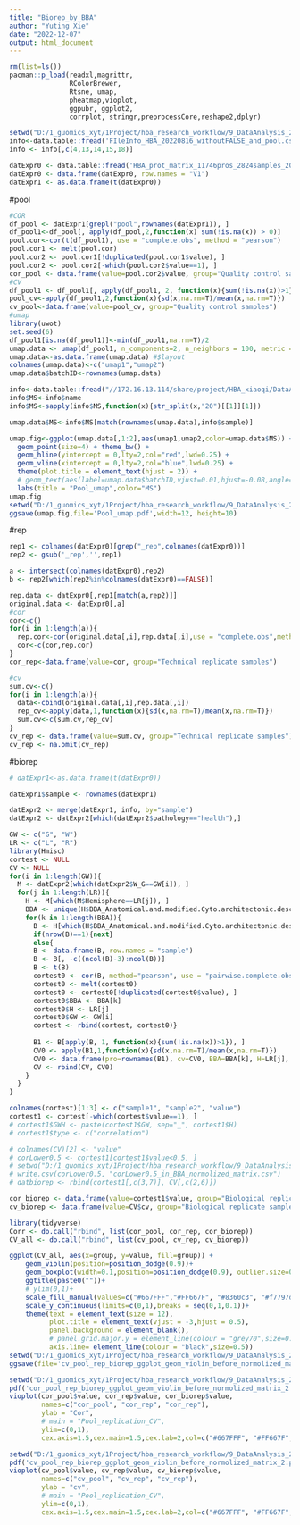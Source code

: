 ---
title: "Biorep_by_BBA"
author: "Yuting Xie"
date: "2022-12-07"
output: html_document
---
```{r}
rm(list=ls())
pacman::p_load(readxl,magrittr,
               RColorBrewer,
               Rtsne, umap,
               pheatmap,vioplot,
               ggpubr, ggplot2,
               corrplot, stringr,preprocessCore,reshape2,dplyr)
```

```{r}
setwd("D:/1_guomics_xyt/1Project/hba_research_workflow/9_DataAnalysis_20220901/WGCNA_analysis")
info<-data.table::fread('FIleInfo_HBA_20220816_withoutFALSE_and_pool.csv', stringsAsFactors = F, data.table = F, fill = T)
info <- info[,c(4,13,14,15,18)]

datExpr0 <- data.table::fread('HBA_prot_matrix_11746pros_2824samples_202200909.csv', stringsAsFactors = F, data.table = F, fill = T)
datExpr0 <- data.frame(datExpr0, row.names = "V1")
datExpr1 <- as.data.frame(t(datExpr0))
```
#pool
```{r}
#COR
df_pool <- datExpr1[grepl("pool",rownames(datExpr1)), ]  
df_pool1<-df_pool[, apply(df_pool,2,function(x) sum(!is.na(x)) > 0)]
pool.cor<-cor(t(df_pool1), use = "complete.obs", method = "pearson") 
pool.cor1 <- melt(pool.cor)
pool.cor2 <- pool.cor1[!duplicated(pool.cor1$value), ]
pool.cor2 <- pool.cor2[-which(pool.cor2$value==1), ]
cor_pool <- data.frame(value=pool.cor2$value, group="Quality control samples")
#CV
df_pool1 <- df_pool1[, apply(df_pool1, 2, function(x){sum(!is.na(x))>1})]
pool_cv<-apply(df_pool1,2,function(x){sd(x,na.rm=T)/mean(x,na.rm=T)})
cv_pool<-data.frame(value=pool_cv, group="Quality control samples")
#umap
library(uwot)
set.seed(6)
df_pool1[is.na(df_pool1)]<-min(df_pool1,na.rm=T)/2
umap.data <- umap(df_pool1, n_components=2, n_neighbors = 100, metric = "cosine", min_dist = 0.001,spread = 1,verbose = TRUE, n_threads = 4,approx_pow = TRUE) 
umap.data<-as.data.frame(umap.data) #$layout
colnames(umap.data)<-c("umap1","umap2")
umap.data$batchID<-rownames(umap.data)

info<-data.table::fread("//172.16.13.114/share/project/HBA_xiaoqi/DataAnalysis20220812/FileInfo/FileInfo/FIleInfo_HBA_20220816.csv",data.table = F)
info$MS<-info$name
info$MS<-sapply(info$MS,function(x){str_split(x,"20")[[1]][1]})

umap.data$MS<-info$MS[match(rownames(umap.data),info$sample)]

umap.fig<-ggplot(umap.data[,1:2],aes(umap1,umap2,color=umap.data$MS)) + 
  geom_point(size=4) + theme_bw() + 
  geom_hline(yintercept = 0,lty=2,col="red",lwd=0.25) + 
  geom_vline(xintercept = 0,lty=2,col="blue",lwd=0.25) +
  theme(plot.title = element_text(hjust = 2)) + 
  # geom_text(aes(label=umap.data$batchID,vjust=0.01,hjust=-0.08,angle=0),show.legend=FALSE,size=0.8)+
  labs(title = "Pool_umap",color="MS")
umap.fig
setwd("D:/1_guomics_xyt/1Project/hba_research_workflow/9_DataAnalysis_20220901/Biorep_by_BBA")
ggsave(umap.fig,file='Pool_umap.pdf',width=12, height=10)
```
#rep
```{r}
rep1 <- colnames(datExpr0)[grep("_rep",colnames(datExpr0))] 
rep2 <- gsub('_rep','',rep1)

a <- intersect(colnames(datExpr0),rep2)
b <- rep2[which(rep2%in%colnames(datExpr0)==FALSE)]

rep.data <- datExpr0[,rep1[match(a,rep2)]]
original.data <- datExpr0[,a] 
#cor
cor<-c()
for(i in 1:length(a)){
  rep.cor<-cor(original.data[,i],rep.data[,i],use = "complete.obs",method="pearson")
  cor<-c(cor,rep.cor)
}
cor_rep<-data.frame(value=cor, group="Technical replicate samples")

#cv
sum.cv<-c()
for(i in 1:length(a)){
  data<-cbind(original.data[,i],rep.data[,i])
  rep_cv<-apply(data,1,function(x){sd(x,na.rm=T)/mean(x,na.rm=T)})
  sum.cv<-c(sum.cv,rep_cv)
}
cv_rep <- data.frame(value=sum.cv, group="Technical replicate samples")
cv_rep <- na.omit(cv_rep)
```

#biorep
```{r}
# datExpr1<-as.data.frame(t(datExpr0))

datExpr1$sample <- rownames(datExpr1)

datExpr2 <- merge(datExpr1, info, by="sample")
datExpr2 <- datExpr2[which(datExpr2$pathology=="health"),]

GW <- c("G", "W")
LR <- c("L", "R")
library(Hmisc)
cortest <- NULL
CV <- NULL
for(i in 1:length(GW)){
  M <- datExpr2[which(datExpr2$W_G==GW[i]), ]
  for(j in 1:length(LR)){
    H <- M[which(M$Hemisphere==LR[j]), ]
    BBA <- unique(H$BBA_Anatomical.and.modified.Cyto.architectonic.descriptions)
    for(k in 1:length(BBA)){
      B <- H[which(H$BBA_Anatomical.and.modified.Cyto.architectonic.descriptions==BBA[k]), ]
      if(nrow(B)==1){next}
      else{
      B <- data.frame(B, row.names = "sample")
      B <- B[, -c((ncol(B)-3):ncol(B))]
      B <- t(B)
      cortest0 <- cor(B, method="pearson", use = "pairwise.complete.obs")
      cortest0 <- melt(cortest0)
      cortest0 <- cortest0[!duplicated(cortest0$value), ]
      cortest0$BBA <- BBA[k]
      cortest0$H <- LR[j]
      cortest0$GW <- GW[i]
      cortest <- rbind(cortest, cortest0)}
      
      B1 <- B[apply(B, 1, function(x){sum(!is.na(x))>1}), ]
      CV0 <- apply(B1,1,function(x){sd(x,na.rm=T)/mean(x,na.rm=T)})
      CV0 <- data.frame(pro=rownames(B1), cv=CV0, BBA=BBA[k], H=LR[j], GW=GW[i], type="CV")
      CV <- rbind(CV, CV0)
    }
  }
}

colnames(cortest)[1:3] <- c("sample1", "sample2", "value") 
cortest1 <- cortest[-which(cortest$value==1), ]
# cortest1$GWH <- paste(cortest1$GW, sep="_", cortest1$H)
# cortest1$type <- c("correlation")

# colnames(CV)[2] <- "value"
# corLower0.5 <- cortest1[cortest1$value<0.5, ]
# setwd("D:/1_guomics_xyt/1Project/hba_research_workflow/9_DataAnalysis_20220901/Biorep_by_BBA")
# write.csv(corLower0.5, "corLower0.5_in_BBA_normolized_matrix.csv")
# datbiorep <- rbind(cortest1[,c(3,7)], CV[,c(2,6)])

cor_biorep <- data.frame(value=cortest1$value, group="Biological replicate samples")
cv_biorep <- data.frame(value=CV$cv, group="Biological replicate samples")

library(tidyverse)
Corr <- do.call("rbind", list(cor_pool, cor_rep, cor_biorep))
CV_all <- do.call("rbind", list(cv_pool, cv_rep, cv_biorep))

ggplot(CV_all, aes(x=group, y=value, fill=group)) +
    geom_violin(position=position_dodge(0.9))+
    geom_boxplot(width=0.1,position=position_dodge(0.9), outlier.size=0.2)+
    ggtitle(paste0(""))+
    # ylim(0,1)+
    scale_fill_manual(values=c("#667FFF","#FF667F", "#8360c3", "#f7797d"))+
    scale_y_continuous(limits=c(0,1),breaks = seq(0,1,0.1))+
    theme(text = element_text(size = 12),
          plot.title = element_text(vjust = -3,hjust = 0.5),
          panel.background = element_blank(),
          # panel.grid.major.y = element_line(colour = "grey70",size=0.1),
          axis.line= element_line(colour = "black",size=0.5))
setwd("D:/1_guomics_xyt/1Project/hba_research_workflow/9_DataAnalysis_20220901/Biorep_by_BBA")
ggsave(file='cv_pool_rep_biorep_ggplot_geom_violin_before_normolized_matrix.pdf',width=8, height=6)

setwd("D:/1_guomics_xyt/1Project/hba_research_workflow/9_DataAnalysis_20220901/Biorep_by_BBA")
pdf('cor_pool_rep_biorep_ggplot_geom_violin_before_normolized_matrix_2.pdf',width=8,height=6)
vioplot(cor_pool$value, cor_rep$value, cor_biorep$value,
        names=c("cor_pool", "cor_rep", "cor_rep"),
        ylab = "Cor", 
        # main = "Pool_replication_CV", 
        ylim=c(0,1),
        cex.axis=1.5,cex.main=1.5,cex.lab=2,col=c("#667FFF", "#FF667F", "#8360c3"))

setwd("D:/1_guomics_xyt/1Project/hba_research_workflow/9_DataAnalysis_20220901/Biorep_by_BBA")
pdf('cv_pool_rep_biorep_ggplot_geom_violin_before_normolized_matrix_2.pdf',width=8,height=6)
vioplot(cv_pool$value, cv_rep$value, cv_biorep$value,
        names=c("cv_pool", "cv_rep", "cv_rep"),
        ylab = "cv", 
        # main = "Pool_replication_CV", 
        ylim=c(0,1),
        cex.axis=1.5,cex.main=1.5,cex.lab=2,col=c("#667FFF", "#FF667F", "#8360c3"))



```

